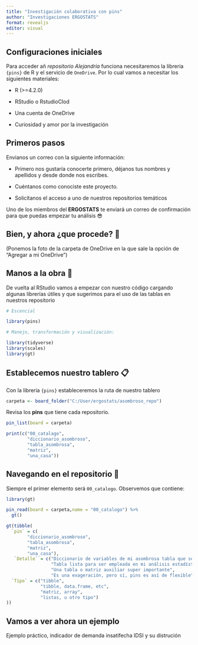 ```yaml
---
title: "Investigación colaborativa con pins"
author: "Investigaciones ERGOSTATS"
format: revealjs
editor: visual
---
```


## Configuraciones iniciales

Para acceder añ *repositorio Alejandria* funciona necesitaremos la libreria `{pins}` de R y el servicio de `OneDrive`. Por lo cual vamos a necesitar los siguientes materiales:

-   R (\>=4.2.0)

-   RStudio o RstudioClod <!--# Depende de si se puede acceder a la carpeta de Onedrive -->

-   Una cuenta de OneDrive

-   Curiosidad y amor por la investigación

## Primeros pasos

Envianos un correo con la siguiente información:

-   Primero nos gustaría conocerte primero, déjanos tus nombres y apellidos y desde donde nos escribes.

-   Cuéntanos como conociste este proyecto.

-   Solicítanos el acceso a uno de nuestros repositorios temáticos

Uno de los miembros del **ERGOSTATS** te enviará un correo de confirmación para que puedas empezar tu análisis 😎

## Bien, y ahora ¿que procede? 💭

(Ponemos la foto de la carpeta de OneDrive en la que sale la opción de "Agregar a mi OneDrive")

## Manos a la obra 🦾

De vuelta al RStudio vamos a empezar con nuestro código cargando algunas librerías útiles y que sugerimos para el uso de las tablas en nuestros repositorio

```r

# Escencial 

library(pins)

# Manejo, transformación y visualización:

library(tidyverse)
library(scales)
library(gt)

```

## Establecemos nuestro tablero 📋

Con la libreria `{pins}` estableceremos la ruta de nuestro tablero

```r

carpeta <- board_folder("C:/User/ergostats/asombroso_repo")


```

Revisa los **pins** que tiene cada repositorio.

```r

pin_list(board = carpeta)

```

```r

print(c("00_catalago",
        "diccionario_asombroso",
        "tabla_asombrosa",
        "matriz",
        "una_casa"))

```

## Navegando en el repositorio 🔎

Siempre el primer elemento será `00_catalogo`. Observemos que contiene:

```r

library(gt)

pin_read(board = carpeta,name = "00_catalogo") %>% 
  gt()

```

```r
gt(tibble(
  `pin` = c(
        "diccionario_asombroso",
        "tabla_asombrosa",
        "matriz",
        "una_casa"),
   `Detalle` = c("Diccionario de variables de mi asombrosa tabla que se encuentra en el pin `tabla_asombrosa`",
                 "Tabla lista para ser empleada en mi análisis estadístico, la cual transforme con la tabla en el pin `matriz`",
                 "Una tabla o matriz auxiliar super importante",
                 "Es una exageración, pero sí, pins es así de flexible"),
  `Tipo` = c("tibble",
             "tibble, data.frame, etc",
             "matriz, array",
             "listas, u otro tipo")
))
```

## Vamos a ver ahora un ejemplo

Ejemplo práctico, indicador de demanda insatifecha IDSI y su distrución

